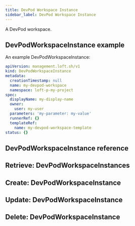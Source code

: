 ```yaml
---
title: DevPod Workspace Instance
sidebar_label: DevPod Workspace Instance
---
```


A DevPod workspace.

## DevPodWorkspaceInstance example

An example DevPodWorkspaceInstance:
```yaml
apiVersion: management.loft.sh/v1
kind: DevPodWorkspaceInstance
metadata:
  creationTimestamp: null
  name: my-devpod-workspace
  namespace: loft-p-my-project
spec:
  displayName: my-display-name
  owner:
    user: my-user
  parameters: 'my-parameter: my-value'
  runnerRef: {}
  templateRef:
    name: my-devpod-workspace-template
status: {}

```

## DevPodWorkspaceInstance reference

<Reference />

## Retrieve: DevPodWorkspaceInstances

<Retrieve />

## Create: DevPodWorkspaceInstance

<Create />

## Update: DevPodWorkspaceInstance

<Update />

## Delete: DevPodWorkspaceInstance

<Delete />


